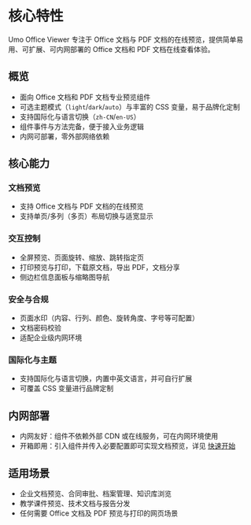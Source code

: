 # 核心特性

Umo Office Viewer 专注于 Office 文档与 PDF 文档的在线预览，提供简单易用、可扩展、可内网部署的 Office 文档和 PDF 文档在线查看体验。

## 概览

- 面向 Office 文档和 PDF 文档专业预览组件
- 可选主题模式（`light`/`dark`/`auto`）与丰富的 CSS 变量，易于品牌化定制
- 支持国际化与语言切换（`zh-CN`/`en-US`）
- 组件事件与方法完备，便于接入业务逻辑
- 内网可部署，零外部网络依赖

## 核心能力

### 文档预览

  - 支持 Office 文档与 PDF 文档的在线预览
  - 支持单页/多列（多页）布局切换与适宽显示

### 交互控制

  - 全屏预览、页面旋转、缩放、跳转指定页
  - 打印预览与打印，下载原文档，导出 PDF，文档分享
  - 侧边栏信息面板与缩略图导航

### 安全与合规

  - 页面水印（内容、行列、颜色、旋转角度、字号等可配置）
  - 文档密码校验
  - 适配企业级内网环境

### 国际化与主题

  - 支持国际化与语言切换，内置中英文语言，并可自行扩展
  - 可覆盖 CSS 变量进行品牌定制

## 内网部署

- 内网友好：组件不依赖外部 CDN 或在线服务，可在内网环境使用
- 开箱即用：引入组件并传入必要配置即可实现文档预览，详见 [快速开始](./get-started)

## 适用场景

- 企业文档预览、合同审批、档案管理、知识库浏览
- 教学课件预览、技术文档与报告分发
- 任何需要 Office 文档及 PDF 预览与打印的网页场景
